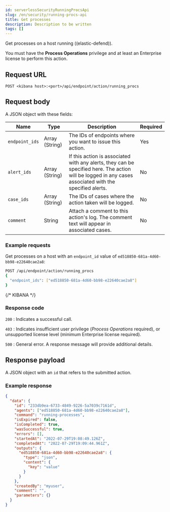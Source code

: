 ```yaml
---
id: serverlessSecurityRunningProcsApi
slug: /en/security/running-procs-api
title: Get processes
description: Description to be written
tags: []
---
```


<div id="running-procs-api"></div>

Get processes on a host running ((elastic-defend)).

You must have the **Process Operations** <DocLink id="serverlessSecurityEndpointManagementReq">privilege</DocLink> and at least an Enterprise license to perform this action.

## Request URL

`POST <kibana host>:<port>/api/endpoint/action/running_procs`

## Request body

A JSON object with these fields:

| Name | Type | Description | Required |
|---|---|---|---|
| `endpoint_ids` | Array (String) | The IDs of endpoints where you want to issue this action. | Yes |
| `alert_ids` | Array (String) | If this action is associated with any alerts, they can be specified here. The action will be logged in any cases associated with the specified alerts. | No |
| `case_ids` | Array (String) | The IDs of cases where the action taken will be logged. | No |
| `comment` | String | Attach a comment to this action's log. The comment text will appear in associated cases. | No |

### Example requests

Get processes on a host with an `endpoint_id` value of `ed518850-681a-4d60-bb98-e22640cae2a8`:

```sh
POST /api/endpoint/action/running_procs
{
  "endpoint_ids": ["ed518850-681a-4d60-bb98-e22640cae2a8"]
}
```
{/* KIBANA */}

### Response code

`200` 
    : Indicates a successful call.

`403` 
    : 	Indicates insufficient user privilege (*Process Operations* required), or unsupported license level (minimum Enterprise license required).

`500` 
    : 	General error. A response message will provide additional details.

## Response payload

A JSON object with an `id` that refers to the submitted action.

### Example response

```json
{
  "data": {
    "id": "233db9ea-6733-4849-9226-5a7039c7161d",
    "agents": ["ed518850-681a-4d60-bb98-e22640cae2a8"],
    "command": "running-processes",
    "isExpired": false,
    "isCompleted": true,
    "wasSuccessful": true,
    "errors": [],
    "startedAt": "2022-07-29T19:08:49.126Z",
    "completedAt": "2022-07-29T19:09:44.961Z",
    "outputs": {
      "ed518850-681a-4d60-bb98-e22640cae2a8": {
        "type": "json",
        "content": {
          "key": "value"
        }
      }
    },
    "createdBy": "myuser",
    "comment": "",
    "parameters": {}
  }
}
```
